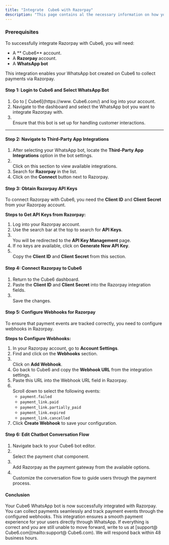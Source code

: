```yaml
---
title: "Integrate  Cube6 with Razorpay"
description: "This page contains al the necessary information on how you can interate the Razorpay with Botepenguin"
---
```


### **Prerequisites**

To successfully integrate Razorpay with  Cube6, you will need:

- A ** Cube6** account.
- A **Razorpay** account.
- A **WhatsApp bot**

This integration enables your WhatsApp bot created on  Cube6 to collect payments via Razorpay.

#### **Step 1: Login to  Cube6 and Select WhatsApp Bot**

1. Go to [ Cube6](https://www. Cube6.com/) and log into your account.
2. Navigate to the dashboard and select the WhatsApp bot you want to integrate Razorpay with.
3. \
   Ensure that this bot is set up for handling customer interactions.

---

#### **Step 2: Navigate to Third-Party App Integrations**

1. After selecting your WhatsApp bot, locate the **Third-Party App Integrations** option in the bot settings.
2. \
   Click on this section to view available integrations.
3. Search for **Razorpay** in the list.
4. Click on the **Connect** button next to Razorpay.

#### **Step 3: Obtain Razorpay API Keys**

To connect Razorpay with  Cube6, you need the **Client ID** and **Client Secret** from your Razorpay account.

**Steps to Get API Keys from Razorpay:**

1. Log into your Razorpay account.
2. Use the search bar at the top to search for **API Keys**.
3. \
   You will be redirected to the **API Key Management** page.
4. If no keys are available, click on **Generate New API Key**.
5. \
   Copy the **Client ID** and **Client Secret** from this section.

#### **Step 4: Connect Razorpay to  Cube6**

1. Return to the  Cube6 dashboard.
2. Paste the **Client ID** and **Client Secret** into the Razorpay integration fields.
3. \
   Save the changes.

#### **Step 5: Configure Webhooks for Razorpay**

To ensure that payment events are tracked correctly, you need to configure webhooks in Razorpay.

**Steps to Configure Webhooks:**

1. In your Razorpay account, go to **Account Settings**.
2. Find and click on the **Webhooks** section.
3. \
   Click on **Add Webhook**.
4. Go back to  Cube6 and copy the **Webhook URL** from the integration settings.
5. Paste this URL into the Webhook URL field in Razorpay.
6. \
   Scroll down to select the following events:
   - `payment.failed`
   - `payment_link.paid`
   - `payment_link.partially_paid`
   - `payment_link.expired`
   - `payment_link.cancelled`
7. Click **Create Webhook** to save your configuration.

#### **Step 6: Edit Chatbot Conversation Flow**

1. Navigate back to your  Cube6 bot editor.
2. \
   Select the payment chat component.
3. \
   Add Razorpay as the payment gateway from the available options.
4. \
   Customize the conversation flow to guide users through the payment process.

#### **Conclusion**

Your  Cube6 WhatsApp bot is now successfully integrated with Razorpay. You can collect payments seamlessly and track payment events through the configured webhooks. This integration ensures a smooth payment experience for your users directly through WhatsApp.  If everything is correct and you are still unable to move forward, write to us at [support@ Cube6.com](mailto:support@ Cube6.com). We will respond back within 48 business hours.